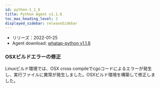 ```yaml
---
id: python-1_1_6
title: Python Agent v1.1.6
toc_max_heading_level: 2
displayed_sidebar: releaseSidebar
---
```



- リリーズ：2022-01-25
- Agent download: [whatap-python v1.1.6](https://pypi.org/project/whatap-python/1.1.6/)

### OSXビルドエラーの修正

Linuxビルド環境では、OSX cross compileでcgoコードによるエラーが発生し、実行ファイルに異常が発生しました。OSXビルド環境を構築して修正しました。
